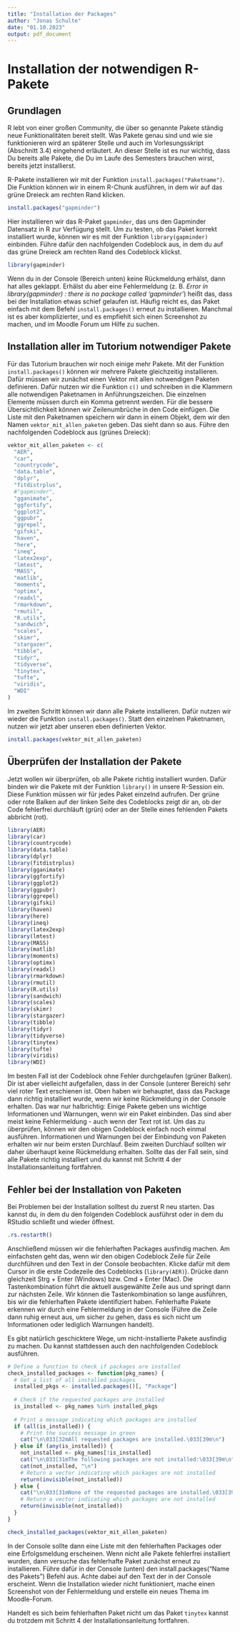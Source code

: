 ```yaml
---
title: "Installation der Packages"
author: "Jonas Schulte"
date: "01.10.2023"
output: pdf_document
---
```



# Installation der notwendigen R-Pakete

## Grundlagen

R lebt von einer großen Community, die über so genannte Pakete ständig neue Funktionalitäten bereit stellt. Was Pakete genau sind und wie sie funktionieren wird an späterer Stelle und auch im Vorlesungsskript (Abschnitt 3.4) eingehend erläutert. An dieser Stelle ist es nur wichtig, dass Du bereits alle Pakete, die Du im Laufe des Semesters brauchen wirst, bereits jetzt installierst.

R-Pakete installieren wir mit der Funktion `install.packages("Paketname")`. Die Funktion können wir in einem R-Chunk ausführen, in dem wir auf das grüne Dreieck am rechten Rand klicken.

```r
install.packages("gapminder")
```

Hier installieren wir das R-Paket `gapminder`, das uns den Gapminder Datensatz in R zur Verfügung stellt. Um zu testen, ob das Paket korrekt installiert wurde, können wir es mit der Funktion `library(gapminder)` einbinden. Führe dafür den nachfolgenden Codeblock aus, in dem du auf das grüne Dreieck am rechten Rand des Codeblock klickst.

```r
library(gapminder)
```

Wenn du in der Console (Bereich unten) keine Rückmeldung erhälst, dann hat alles geklappt. Erhälst du aber eine Fehlermeldung (z. B. *Error in library(gapminder) : there is no package called ‘gapminder’*) heißt das, dass bei der Installation etwas schief gelaufen ist. Häufig reicht es, das Paket einfach mit dem Befehl `install.packages()` erneut zu installieren. Manchmal ist es aber komplizierter, und es empfiehlt sich einen Screenshot zu machen, und im Moodle Forum um Hilfe zu suchen.

## Installation aller im Tutorium notwendiger Pakete
Für das Tutorium brauchen wir noch einige mehr Pakete. Mit der Funktion `install.packages()` können wir mehrere Pakete gleichzeitig installieren. Dafür müssen wir zunächst einen Vektor mit allen notwendigen Paketen definieren. Dafür nutzen wir die Funktion `c()` und schreiben in die Klammern alle notwendigen Paketnamen in Anführungszeichen. Die einzelnen Elemente müssen durch ein Komma getrennt werden. Für die bessere Übersichtlichkeit können wir Zeilenumbrüche in den Code einfügen. Die Liste mit den Paketnamen speichern wir dann in einem Objekt, dem wir den Namen `vektor_mit_allen_paketen` geben. Das sieht dann so aus. Führe den nachfolgenden Codeblock aus (grünes Dreieck):

```r
vektor_mit_allen_paketen <- c(
  "AER",
  "car",
  "countrycode",
  "data.table",
  "dplyr",
  "fitdistrplus",
  #"gapminder",
  "gganimate",
  "ggfortify",
  "ggplot2",
  "ggpubr",
  "ggrepel",
  "gifski",
  "haven",
  "here",
  "ineq",
  "latex2exp",
  "lmtest",
  "MASS",
  "matlib",
  "moments",
  "optimx",
  "readxl",
  "rmarkdown",
  "rmutil",
  "R.utils",
  "sandwich",
  "scales",
  "skimr",
  "stargazer",
  "tibble",
  "tidyr",
  "tidyverse",
  "tinytex",
  "tufte",
  "viridis",
  "WDI"
)
```

Im zweiten Schritt können wir dann alle Pakete installieren. Dafür nutzen wir wieder die Funktion `install.packages()`. Statt den einzelnen Paketnamen, nutzen wir jetzt aber unseren eben definierten Vektor.

```r
install.packages(vektor_mit_allen_paketen)
```


## Überprüfen der Installation der Pakete
Jetzt wollen wir überprüfen, ob alle Pakete richtig installiert wurden. Dafür binden wir die Pakete mit der Funktion `library()` in unsere R-Session ein. Diese Funktion müssen wir für jedes Paket einzelnd aufrufen. Der grüne oder rote Balken auf der linken Seite des Codeblocks zeigt dir an, ob der Code fehlerfrei durchläuft (grün) oder an der Stelle eines fehlenden Pakets abbricht (rot).

```r
library(AER)
library(car)
library(countrycode)
library(data.table)
library(dplyr)
library(fitdistrplus)
library(gganimate)
library(ggfortify)
library(ggplot2)
library(ggpubr)
library(ggrepel)
library(gifski)
library(haven)
library(here)
library(ineq)
library(latex2exp)
library(lmtest)
library(MASS)
library(matlib)
library(moments)
library(optimx)
library(readxl)
library(rmarkdown)
library(rmutil)
library(R.utils)
library(sandwich)
library(scales)
library(skimr)
library(stargazer)
library(tibble)
library(tidyr)
library(tidyverse)
library(tinytex)
library(tufte)
library(viridis)
library(WDI)
```

Im besten Fall ist der Codeblock ohne Fehler durchgelaufen (grüner Balken). Dir ist aber vielleicht aufgefallen, dass in der Console (unterer Bereich) sehr viel roter Text erschienen ist. Oben haben wir behauptet, dass das Package dann richtig installiert wurde, wenn wir keine Rückmeldung in der Console erhalten. Das war nur halbrichtig: Einige Pakete geben uns wichtige Informationen und Warnungen, wenn wir ein Paket einbinden. Das sind aber meist keine Fehlermeldung - auch wenn der Text rot ist. Um das zu überprüfen, können wir den obigen Codeblock einfach noch einmal ausführen. Informationen und Warnungen bei der Einbindung von Paketen erhalten wir nur beim ersten Durchlauf. Beim zweiten Durchlauf sollten wir daher überhaupt keine Rückmeldung erhalten. Sollte das der Fall sein, sind alle Pakete richtig installiert und du kannst mit Schritt 4 der Installationsanleitung fortfahren.


## Fehler bei der Installation von Paketen
Bei Problemen bei der Installation solltest du zuerst R neu starten. Das kannst du, in dem du den folgenden Codeblock ausführst oder in dem du RStudio schließt und wieder öffnest. 

```r
.rs.restartR()
```

Anschließend müssen wir die fehlerhaften Packages ausfindig machen. Am einfachsten geht das, wenn wir den obigen Codeblock Zeile für Zeile durchführen und den Text in der Console beobachten. Klicke dafür mit dem Cursor in die erste Codezeile des Codeblocks (`library(AER)`). Drücke dann gleichzeit Strg + Enter (Windows) bzw. Cmd + Enter (Mac). Die Tastenkombination führt die aktuell ausgewählte Zeile aus und springt dann zur nächsten Zeile. Wir können die Tastenkombination so lange ausführen, bis wir die fehlerhaften Pakete identifiziert haben. Fehlerhafte Pakete erkennen wir durch eine Fehlermeldung in der Console (Führe die Zeile dann ruhig erneut aus, um sicher zu gehen, dass es sich nicht um Informationen oder lediglich Warnungen handelt).

Es gibt natürlich geschicktere Wege, um nicht-installierte Pakete ausfindig zu machen. Du kannst stattdessen auch den nachfolgenden Codeblock ausführen. 

```r
# Define a function to check if packages are installed
check_installed_packages <- function(pkg_names) {
  # Get a list of all installed packages
  installed_pkgs <- installed.packages()[, "Package"]
  
  # Check if the requested packages are installed
  is_installed <- pkg_names %in% installed_pkgs
  
  # Print a message indicating which packages are installed
  if (all(is_installed)) {
    # Print the success message in green
    cat("\n\033[32mAll requested packages are installed.\033[39m\n")
  } else if (any(is_installed)) {
    not_installed <- pkg_names[!is_installed]
    cat("\n\033[31mThe following packages are not installed:\033[39m\n")
    cat(not_installed, "\n")
    # Return a vector indicating which packages are not installed
    return(invisible(not_installed))
  } else {
    cat("\n\033[31mNone of the requested packages are installed.\033[39m\n")
    # Return a vector indicating which packages are not installed
    return(invisible(not_installed))
  }
}

check_installed_packages(vektor_mit_allen_paketen)
```

In der Console sollte dann eine Liste mit den fehlerhaften Packages oder eine Erfolgsmeldung erscheinen. Wenn nicht alle Pakete fehlerfrei installiert wurden, dann versuche das fehlerhafte Paket zunächst erneut zu installieren. Führe dafür in der Console (unten) den install.packages("Name des Pakets") Befehl aus. Achte dabei auf den Text der in der Console erscheint. Wenn die Installation wieder nicht funktioniert, mache einen Screenshot von der Fehlermeldung und erstelle ein neues Thema im Moodle-Forum. 

Handelt es sich beim fehlerhaften Paket nicht um das Paket `tinytex` kannst du trotzdem mit Schritt 4 der Installationsanleitung fortfahren. 
